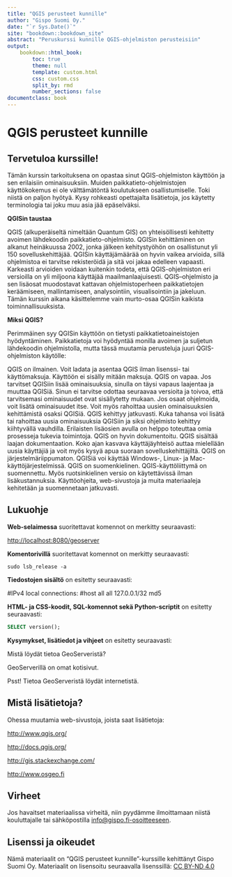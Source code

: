 ```yaml
---
title: "QGIS perusteet kunnille"
author: "Gispo Suomi Oy."
date: "`r Sys.Date()`"
site: "bookdown::bookdown_site"
abstract: "Peruskurssi kunnille QGIS-ohjelmiston perusteisiin"
output:
    bookdown::html_book:
        toc: true
        theme: null
        template: custom.html
        css: custom.css
        split_by: rmd
        number_sections: false
documentclass: book
---
```


# QGIS perusteet kunnille

## Tervetuloa kurssille!

Tämän kurssin tarkoituksena on opastaa sinut QGIS-ohjelmiston käyttöön ja sen erilaisiin ominaisuuksiin. Muiden paikkatieto-ohjelmistojen käyttökokemus ei ole välttämätöntä koulutukseen osallistumiselle. Toki niistä on paljon hyötyä. Kysy rohkeasti opettajalta lisätietoja, jos käytetty terminologia tai joku muu asia jää epäselväksi.

**QGISin taustaa**

QGIS (alkuperäiseltä nimeltään Quantum GIS) on yhteisöllisesti kehitetty avoimen lähdekoodin paikkatieto-ohjelmisto. QGISin kehittäminen on alkanut heinäkuussa 2002, jonka jälkeen kehitystyöhön on osallistunut yli 150 sovelluskehittäjää. QGISin käyttäjämäärää on hyvin vaikea arvioida, sillä ohjelmistoa ei tarvitse rekisteröidä ja sitä voi jakaa edelleen vapaasti. Karkeasti arvioiden voidaan kuitenkin todeta, että QGIS-ohjelmiston eri versioilla on yli miljoona käyttäjää maailmanlaajuisesti. QGIS--ohjelmisto ja sen lisäosat muodostavat kattavan ohjelmistoperheen paikkatietojen keräämiseen, mallintamiseen, analysointiin, visualisointiin ja jakeluun. Tämän kurssin aikana käsittelemme vain murto-osaa QGISin kaikista toiminnallisuuksista.

**Miksi QGIS?**

Perimmäinen syy QGISin käyttöön on tietysti paikkatietoaineistojen hyödyntäminen. Paikkatietoja voi hyödyntää monilla avoimen ja suljetun lähdekoodin ohjelmistolla, mutta tässä muutamia perusteluja juuri QGIS-ohjelmiston käytölle:

QGIS on ilmainen. Voit ladata ja asentaa QGIS ilman lisenssi- tai käyttömaksuja. Käyttöön ei sisälly mitään maksuja. QGIS on vapaa. Jos tarvitset QGISiin lisää ominaisuuksia, sinulla on täysi vapaus laajentaa ja muuttaa QGISiä. Sinun ei tarvitse odottaa seuraavaa versioita ja toivoa, että tarvitsemasi ominaisuudet ovat sisällytetty mukaan. Jos osaat ohjelmoida, voit lisätä ominaisuudet itse. Voit myös rahoittaa uusien ominaisuuksien kehittämistä osaksi QGISiä. QGIS kehittyy jatkuvasti. Kuka tahansa voi lisätä tai rahoittaa uusia ominaisuuksia QGISiin ja siksi ohjelmisto kehittyy kiihtyvällä vauhdilla. Erilaisten lisäosien avulla on helppo toteuttaa omia prosesseja tukevia toimintoja. QGIS on hyvin dokumentoitu. QGIS sisältää laajan dokumentaation. Koko ajan kasvava käyttäjäyhteisö auttaa mielellään uusia käyttäjiä ja voit myös kysyä apua suoraan sovelluskehittäjiltä. QGIS on järjestelmäriippumaton. QGISiä voi käyttää Windows-, Linux- ja Mac-käyttöjärjestelmissä. QGIS on suomenkielinen. QGIS-käyttöliittymä on suomennettu. Myös ruotsinkielinen versio on käytettävissä ilman lisäkustannuksia. Käyttöohjeita, web-sivustoja ja muita materiaaleja kehitetään ja suomennetaan jatkuvasti.

## Lukuohje

**Web-selaimessa** suoritettavat komennot on merkitty seuraavasti:

::: note-box
<http://localhost:8080/geoserver>
:::

**Komentorivillä** suoritettavat komennot on merkitty seuraavasti:

::: commandline-box
``` shell
sudo lsb_release -a
```
:::

**Tiedostojen sisältö** on esitetty seuraavasti:

::: file-content-box
#IPv4 local connections: #host all all 127.0.0.1/32 md5
:::

**HTML- ja CSS-koodit, SQL-komennot sekä Python-scriptit** on esitetty seuraavasti:

::: code-box
``` sql
SELECT version();
```
:::

**Kysymykset, lisätiedot ja vihjeet** on esitetty seuraavasti:

::: hint-box
Mistä löydät tietoa GeoServeristä?

GeoServerillä on omat kotisivut.

Psst! Tietoa GeoServeristä löydät internetistä.
:::

## Mistä lisätietoja?

Ohessa muutamia web-sivustoja, joista saat lisätietoja:

::: note-box
<http://www.qgis.org/>
:::

::: note-box
<http://docs.qgis.org/>
:::

::: note-box
<http://gis.stackexchange.com/>
:::

::: note-box
<http://www.osgeo.fi>
:::

## Virheet

Jos havaitset materiaalissa virheitä, niin pyydämme ilmoittamaan niistä kouluttajalle tai sähköpostilla [info\@gispo.fi-osoitteeseen](mailto:info@gispo.fi-osoitteeseen){.email}.

## Lisenssi ja oikeudet

Nämä materiaalit on "QGIS perusteet kunnille"-kurssille kehittänyt Gispo Suomi Oy. Materiaalit on lisensoitu seuraavalla lisenssillä: [CC BY-ND 4.0](https://creativecommons.org/licenses/by-nd/4.0/)
